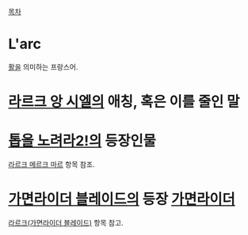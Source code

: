 [[목차]]
= L'arc =
[[활]]을 의미하는 프랑스어.

= [[라르크 앙 시엘]]의 애칭, 혹은 이를 줄인 말 =
= [[톱을 노려라2!]]의 등장인물 =
[[라르크 메르크 마르]] 항목 참조.

= [[가면라이더 블레이드]]의 등장 [[가면라이더]] =
[[라르크(가면라이더 블레이드)]] 항목 참고.

